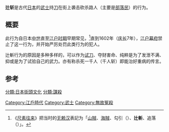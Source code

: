 {{unreferenced|time=2011-04-07T10:01:11+00:00}}
{{japanese|japanese=辻斬|kana=つじぎり|romaji=tsujigiri}}
'''辻斩'''是古代[[日本|日本]]的[[武士_(日本)|武士]]持[[武士刀|刀]]在街上袭击砍杀路人（主要是[[部落民|部落民]]）的行为。

== 概要 ==
此行为自日本[[中世|中世]]直至[[江户时期|江户时期]]早期常见，<ref>《[[尺素往来|尺素往来]]》把当时的[[无赖汉|无赖汉]]表記为「[[山賊|山賊]]、[[海賊|海賊]]、勾引（{{lang|ja|ひとかどい}}）、'''辻斬'''、追落（{{lang|ja|おいおとし}}）」。</ref>直到1602年（[[庆长|庆长]]7年），[[江户幕府|江户幕府]]禁止了这一行为，并开始严厉处罚此类行为的犯人。

辻斬行为的原因是多种多样的，可以作为[[试刀|试刀]]、夺财害命、纯粹是为了发泄不满、抑或是为了试验自己的武力。亦有称杀死一千人（千人斩）即能治好重病的传言。

==参考==
<references/>

{{DEFAULTSORT:Tsujigiri}}
[[Category:江戶時代|Category:江戶時代]]
[[Category:武士|Category:武士]]
[[Category:無故冤殺|Category:無故冤殺]]
[[分類:日本街頭文化|分類:日本街頭文化]]
[[分類:謀殺|分類:謀殺]]